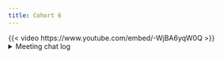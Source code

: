 ```yaml
---
title: Cohort 6
---
```

{{< video https://www.youtube.com/embed/-WjBA6yqW0Q >}}
<details>
<summary> Meeting chat log </summary>
```
00:36:02	Arthur Shaw:	TIL that the subset operator has parameters. Thanks, Trevin!
00:38:55	Vaibhav Janve:	its interesting that carriage "a" has two set of wheels instread of 4. I wonder that choice is because its atomic.
00:40:44	Arthur Shaw:	@Vaibhav, because the load is lighter, the carriage needs fewer axles? ;)  I agree: it's a confusing graphical choice.
00:41:11	Vaibhav Janve:	lol
01:05:53	Vaibhav Janve:	Thank you Trevin!
```
</details>
